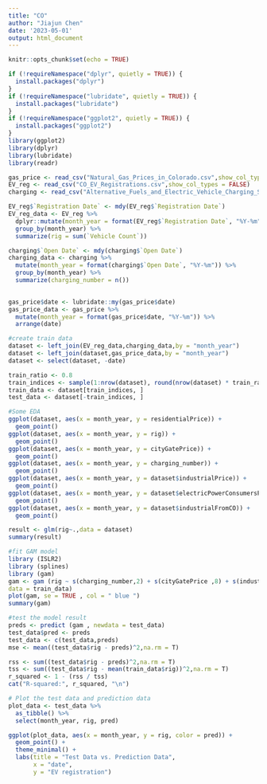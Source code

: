 ```yaml
---
title: "CO"
author: "Jiajun Chen"
date: '2023-05-01'
output: html_document
---
```


```r
knitr::opts_chunk$set(echo = TRUE)
```

```r
if (!requireNamespace("dplyr", quietly = TRUE)) {
  install.packages("dplyr")
}
if (!requireNamespace("lubridate", quietly = TRUE)) {
  install.packages("lubridate")
}
if (!requireNamespace("ggplot2", quietly = TRUE)) {
  install.packages("ggplot2")
}
library(ggplot2)
library(dplyr)
library(lubridate)
library(readr)
```

```r
gas_price <- read_csv("Natural_Gas_Prices_in_Colorado.csv",show_col_types = FALSE)
EV_reg <- read_csv("CO_EV_Registrations.csv",show_col_types = FALSE)
charging <- read_csv("Alternative_Fuels_and_Electric_Vehicle_Charging_Station_Locations_in_Colorado.csv",show_col_types = FALSE)
```


```r

EV_reg$`Registration Date` <- mdy(EV_reg$`Registration Date`)
EV_reg_data <- EV_reg %>% 
  dplyr::mutate(month_year = format(EV_reg$`Registration Date`, "%Y-%m")) %>%
  group_by(month_year) %>%
  summarize(rig = sum(`Vehicle Count`))
```

```r
charging$`Open Date` <- mdy(charging$`Open Date`)
charging_data <- charging %>%
  mutate(month_year = format(charging$`Open Date`, "%Y-%m")) %>%
  group_by(month_year) %>%
  summarize(charging_number = n())
  

```

```r
gas_price$date <- lubridate::my(gas_price$date)
gas_price_data <- gas_price %>%
  mutate(month_year = format(gas_price$date, "%Y-%m")) %>%
  arrange(date)
```

```r
#create train data
dataset <- left_join(EV_reg_data,charging_data,by = "month_year") 
dataset <- left_join(dataset,gas_price_data,by = "month_year")
dataset <- select(dataset, -date)

train_ratio <- 0.8
train_indices <- sample(1:nrow(dataset), round(nrow(dataset) * train_ratio))
train_data <- dataset[train_indices, ]
test_data <- dataset[-train_indices, ]

```

```r
#Some EDA
ggplot(dataset, aes(x = month_year, y = residentialPrice)) +
  geom_point()
ggplot(dataset, aes(x = month_year, y = rig)) +
  geom_point()
ggplot(dataset, aes(x = month_year, y = cityGatePrice)) +
  geom_point()  
ggplot(dataset, aes(x = month_year, y = charging_number)) +
  geom_point()
ggplot(dataset, aes(x = month_year, y = dataset$industrialPrice)) +
  geom_point()
ggplot(dataset, aes(x = month_year, y = dataset$electricPowerConsumersPrice)) +
  geom_point()
ggplot(dataset, aes(x = month_year, y = dataset$industrialFromCO)) +
  geom_point()
```

```r
result <- glm(rig~.,data = dataset)
summary(result)
```

```r
#fit GAM model
library (ISLR2)
library (splines)
library (gam)
gam <- gam (rig ~ s(charging_number,2) + s(cityGatePrice ,8) + s(industrialPrice,4) ,
data = train_data)
plot(gam, se = TRUE , col = " blue ")
summary(gam)

```

```r
#test the model result
preds <- predict (gam , newdata = test_data)
test_data$pred <- preds
test_data <- c(test_data,preds)
mse <- mean((test_data$rig - preds)^2,na.rm = T)

rss <- sum((test_data$rig - preds)^2,na.rm = T)
tss <- sum((test_data$rig - mean(train_data$rig))^2,na.rm = T)
r_squared <- 1 - (rss / tss)
cat("R-squared:", r_squared, "\n")

```

```r
# Plot the test data and prediction data
plot_data <- test_data %>%
  as_tibble() %>%
  select(month_year, rig, pred) 

ggplot(plot_data, aes(x = month_year, y = rig, color = pred)) +
  geom_point() +
  theme_minimal() +
  labs(title = "Test Data vs. Prediction Data",
       x = "date",
       y = "EV registration")
```